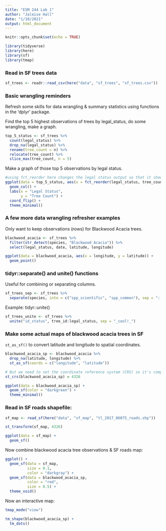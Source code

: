 ```yaml
---
title: "ESM 244 Lab 1"
author: "Jaleise Hall"
date: "1/10/2021"
output: html_document
---
```


```r
knitr::opts_chunk$set(echo = TRUE)
```

```r

library(tidyverse)
library(here)
library(sf)
library(tmap)

```

### Read in SF trees data

```r
sf_trees <- readr::read_csv(here("data", "sf_trees", "sf_trees.csv"))
```

### Basic wrangling reminders

Refresh some skills for data wrangling & summary statistics using functions in the 'dplyr' package.

Find the top 5 highest observations of trees by legal_status, do some wrangling, make a graph.

```r

top_5_status <- sf_trees %>% 
  count(legal_status) %>% 
  drop_na(legal_status) %>% 
  rename(tree_count = n) %>% 
  relocate(tree_count) %>% 
  slice_max(tree_count, n = 5)

```

Make a graph of those top 5 observations by legal status.

```r

#using fct_reorder here changes the legal status output so that it shows up in the plot in order of lowest to highest tree count
ggplot(data = top_5_status, aes(x = fct_reorder(legal_status, tree_count), y = tree_count)) +
  geom_col() +
  labs(x = "Legal Status",
       y = "Tree Count") +
  coord_flip() +
  theme_minimal()

```

### A few more data wrangling refresher examples

Only want to keep observations (rows) for Blackwood Acacia trees.

```r

blackwood_acacia <- sf_trees %>% 
  filter(str_detect(species, "Blackwood Acacia")) %>% 
  select(legal_status, date, latitude, longitude)

ggplot(data = blackwood_acacia, aes(x = longitude, y = latitude)) +
  geom_point()

```

### tidyr::separate() and unite() functions

Useful for combining or separating columns.

```r

sf_trees_sep <- sf_trees %>% 
  separate(species, into = c("spp_scientific", "spp_common"), sep = "::")

```

Example: tidyr::unite()

```r

sf_trees_unite <- sf_trees %>% 
  unite("id_status", tree_id:legal_status, sep = "_cool!_")

```

### Make some actual maps of blackwood acacia trees in SF

`st_as_sf()` to convert latitude and longitude to spatial coordinates.

```r

blackwood_acacia_sp <- blackwood_acacia %>% 
  drop_na(latitude, longitude) %>% 
  st_as_sf(coords = c("longitude", "latitude"))

# But we need to set the coordinate reference system (CRS) so it's compatible with the street map of San Francisco we'll use as a "base layer":
st_crs(blackwood_acacia_sp) = 4326

ggplot(data = blackwood_acacia_sp) +
  geom_sf(color = "darkgreen") + 
  theme_minimal()

```

### Read in SF roads shapefile:

```r

sf_map <- read_sf(here("data", "sf_map", "tl_2017_06075_roads.shp"))

st_transform(sf_map, 4326)

ggplot(data = sf_map) +
  geom_sf()

```

Now combine blackwood acacia tree observations & SF roads map:

```r

ggplot() +
  geom_sf(data = sf_map, 
          size = 0.1, 
          color = "darkgray") +
  geom_sf(data = blackwood_acacia_sp, 
          color = "red", 
          size = 0.5) +
  theme_void()

```

Now an interactive map:

```r

tmap_mode("view")

tm_shape(blackwood_acacia_sp) +
  tm_dots()

```






